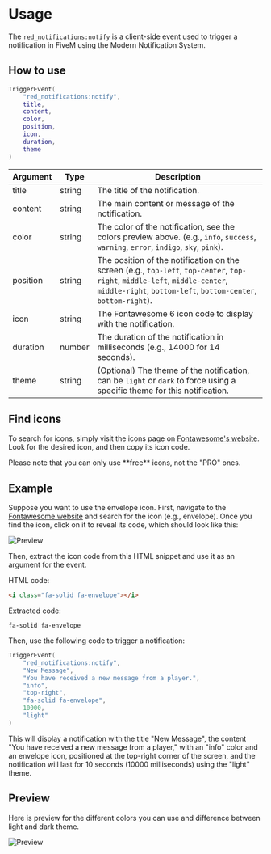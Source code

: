 # Usage

The `red_notifications:notify` is a client-side event used to trigger a notification in FiveM using the Modern Notification System.

## How to use

```lua filename="Event usage" copy
TriggerEvent(
    "red_notifications:notify",
    title,
    content,
    color,
    position,
    icon,
    duration,
    theme
)
```

|Argument|Type|Description|
|---|---|---|
|title|string|The title of the notification.|
|content|string|The main content or message of the notification.|
|color|string|The color of the notification, see the colors preview above. (e.g., `info`, `success`, `warning`, `error`, `indigo`, `sky`, `pink`).|
|position|string|The position of the notification on the screen (e.g., `top-left`, `top-center`, `top-right`, `middle-left`, `middle-center`, `middle-right`, `bottom-left`, `bottom-center`, `bottom-right`).|
|icon|string|The Fontawesome 6 icon code to display with the notification.|
|duration|number|The duration of the notification in milliseconds (e.g., 14000 for 14 seconds).|
|theme|string|(Optional) The theme of the notification, can be `light` or `dark` to force using a specific theme for this notification.|

## Find icons

To search for icons, simply visit the icons page on [Fontawesome's website](https://fontawesome.com/icons). Look for the desired icon, and then copy its icon code.


<Callout emoji="⚠️">
  Please note that you can only use **free** icons, not the "PRO" ones.
</Callout>

## Example

Suppose you want to use the envelope icon. First, navigate to the [Fontawesome website](https://fontawesome.com/icons) and search for the icon (e.g., envelope). Once you find the icon, click on it to reveal its code, which should look like this:

![Preview](/img/notifications/envelope.png)

Then, extract the icon code from this HTML snippet and use it as an argument for the event.

HTML code:

```html filename="HTML code"
<i class="fa-solid fa-envelope"></i>
```

Extracted code:

```plain filename="Icon code"
fa-solid fa-envelope
```

Then, use the following code to trigger a notification:

```lua filename="Example snippet" copy
TriggerEvent(
    "red_notifications:notify",
    "New Message",
    "You have received a new message from a player.",
    "info",
    "top-right",
    "fa-solid fa-envelope",
    10000,
    "light"
)
```

This will display a notification with the title "New Message", the content "You have received a new message from a player," with an "info" color and an envelope icon, positioned at the top-right corner of the screen, and the notification will last for 10 seconds (10000 milliseconds) using the "light" theme.

## Preview

Here is preview for the different colors you can use and difference between light and dark theme.

![Preview](/img/notifications/preview.png)